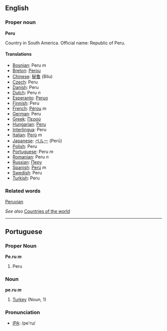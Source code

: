 ==English==

===Proper noun===
'''Peru'''

Country in South America. Official name: Republic of Peru.

====Translations====

*[[Bosnian]]: Peru ''m''
*[[Breton]]: [[Perou]]
*[[Chinese]]: [[秘鲁]] (Bilu)
*[[Czech]]: Peru
*[[Danish]]: Peru
*[[Dutch]]: Peru ''n''
*[[Esperanto]]: [[Peruo]]
*[[Finnish]]: Peru
*[[French]]: [[Pérou]] ''m''
*[[German]]: Peru
*[[Greek]]: [[Περού]]
*[[Hungarian]]: [[Peru]]
*[[Interlingua]]: Peru
*[[Italian]]: [[Perù]] ''m''
*[[Japanese]]: [[ペルー]] (Perū)
*[[Polish]]: Peru
*[[Portuguese]]: Peru ''m''
*[[Romanian]]: Peru ''n''
*[[Russian]]: [[Перу]]
*[[Spanish]]: [[Perú]] ''m''
*[[Swedish]]: Peru
*[[Turkish]]: Peru

===Related words===
[[Peruvian]]

''See also'' [[Countries of the world]]

----

==Portuguese==
===Proper Noun===
'''Pe.ru ''m'''''

#Peru

===Noun===
'''pe.ru ''m'''''

#[[Turkey]] (Noun, 1)

===Pronunciation===

*[[w:IPA|IPA]]: /pe'ru/